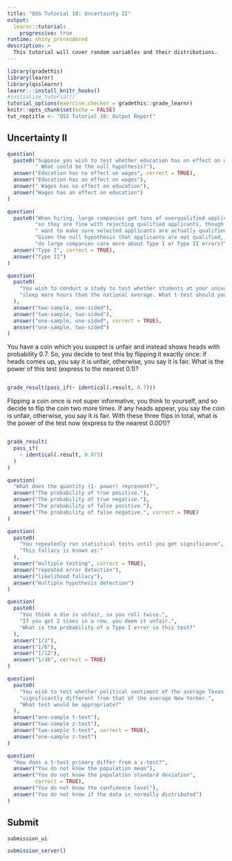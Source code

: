 ```yaml
---
title: "QSS Tutorial 10: Uncertainty II"
output:
  learnr::tutorial:
    progressive: true
runtime: shiny_prerendered
description: >
  This tutorial will cover random variables and their distributions.
---
```


```r
library(gradethis)
library(learnr)
library(qsslearnr)
learnr:::install_knitr_hooks()
#initialize_tutorial()
tutorial_options(exercise.checker = gradethis::grade_learnr)
knitr::opts_chunk$set(echo = FALSE)
tut_reptitle <- "QSS Tutorial 10: Output Report"
```

## Uncertainty II

```r
question(
  paste0("Suppose you wish to test whether education has an effect on wages.",
         " What could be the null hypothesis?"),
  answer("Education has no effect on wages", correct = TRUE),
  answer("Education has an effect on wages"),
  answer(" Wages has no effect on education"),
  answer("Wages has an effect on education")
)
```


```r
question(
  paste0("When hiring, large companies get tons of overqualified applicants, ",
         "so they are fine with rejecting qualified applicants, though they do",
         " want to make sure selected applicants are actually qualified.",
         "Given the null hypothesis that applicants are not qualified, ",
         "do large companies care more about Type I or Type II errors?"),
  answer("Type I", correct = TRUE),
  answer("Type II")
)
```


```r
question(
  paste0(
    "You wish to conduct a study to test whether students at your university",
    "sleep more hours than the national average. What t-test should you use?"
  ),
  answer("two-sample, one-sided"),
  answer("two-sample, two-sided"),
  answer("one-sample, one-sided", correct = TRUE),
  ansser("one-sample, two-sided")
)
```

You have a coin which you suspect is unfair and instead shows heads
with probability 0.7. So, you decide to test this by flipping it
exactly once: if heads comes up, you say it is unfair, otherwise, you
say it is fair. What is the power of this test (express to the nearest
0.1)?

```r

```

```r
grade_result(pass_if(~ identical(.result, 0.7)))
```



Flipping a coin once is not super informative, you think to yourself,
and so decide to flip the coin two more times. If any heads appear,
you say the coin is unfair, otherwise, you say it is fair. With these
three flips in total, what is the power of the test now (express to
the nearest 0.001)?

```r

```

```r
grade_result(
  pass_if(
    ~ identical(.result, 0.973)
  )
)
```


```r
question(
  "What does the quantity (1- power) represent?",
  answer("The probability of true positive."),
  answer("The probability of true negative."),
  answer("The probability of false positive."),
  answer("The probability of false negative.", correct = TRUE)
)
```

```r
question(
  paste0(
    "You repeatedly run statistical tests until you get significance",
    "This fallacy is known as:"
  ),
  answer("multiple testing", correct = TRUE),
  answer("repeated error detection"),
  answer("likelihood fallacy"),
  answer("multiple hypothesis detection")
)
```

```r
question(
  paste0(
    "You think a die is unfair, so you roll twice.",
    "If you get 2 sixes in a row, you deem it unfair.",
    "What is the probability of a Type I error in this test?"
  ),
  answer("1/2"),
  answer("1/6"),
  answer("1/12"),
  answer("1/36", correct = TRUE)
)
```


```r
question(
  paste0(
    "You wish to test whether political sentiment of the average Texan is",
    "significantly different from that of the average New Yorker.",
    "What test would be appropriate?"
  ),
  answer("one-sample t-test"),
  answer("two-sample z-test"),
  answer("two-sample t-test", correct = TRUE),
  answer("one-sample z-test")
)
```

```r
question(
  "How does a t-test primary differ from a z-test?",
  answer("You do not know the population mean"),
  answer("You do not know the population standard deviation",
         correct = TRUE),
  answer("You do not know the confidence level"),
  answer("You do not know if the data is normally distributed")
)
```

## Submit

```r
submission_ui
```

```r
submission_server()
```
